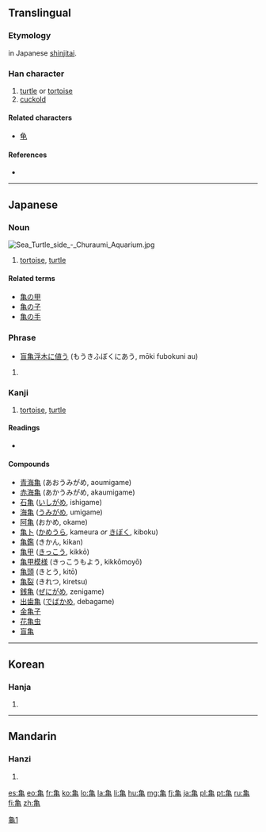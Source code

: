 {{also|龜}}<!-- may be replaced by zh-forms -->
==Translingual==
{{ja-forms|亀|[[龟]]|[[龜]]}}

===Etymology===
{{Han simp|龜}} in Japanese [[shinjitai]].

===Han character===
{{Han char|rn=213|rad=龜|as=00|sn=11|var=2|four=|canj=弓田中山 (NWLU)}}

# [[turtle]] or [[tortoise]]
# [[cuckold]]

====Related characters====
* [[龟]]

====References====
* {{Han ref|kx=0142.281|dkj=00210|hdz=80010.190|uh=4E80|ud=20096}}

[[Category:CJKV characters simplified differently in Japan and China|龜1]]

----

==Japanese==

===Noun===
[[File:Sea Turtle side - Churaumi Aquarium.jpg|thumb]]
{{ja-noun|k|hira=かめ|rom=kame}}

# [[tortoise]], [[turtle]]

====Related terms====
* [[亀の甲]]
* [[亀の子]]
* [[亀の手]]

===Phrase===
* [[盲亀浮木に値う]] (もうきふぼくにあう, mōki fubokuni au)

# {{defn|lang=ja|sort=龜00}}

===Kanji===
{{ja-kanji|grade=n|rs=龜00}}

# [[tortoise]], [[turtle]]

====Readings====
* {{ja-readings|on=[[き]] ([[ki]]), [[きゅう]] ([[kyū]]), [[きん]] ([[kin]])|kun=[[かめ]] ([[kame]])|nanori=[[ひさ]] (hisa), [[ひさし]] (hisashi)}}

====Compounds====
* [[青海亀]] (あおうみがめ, aoumigame)
* [[赤海亀]] (あかうみがめ, akaumigame)
* [[石亀]] ([[いしがめ]], ishigame)
* [[海亀]] ([[うみがめ]], umigame)
* [[阿亀]] (おかめ, okame)
* [[亀卜]] ([[かめうら]], kameura ''or'' [[きぼく]], kiboku)
* [[亀鑑]] (きかん, kikan)
* [[亀甲]] ([[きっこう]], kikkō)
* [[亀甲模様]] (きっこうもよう, kikkōmoyō)
* [[亀頭]] (きとう, kitō)
* [[亀裂]] (きれつ, kiretsu)
* [[銭亀]] ([[ぜにがめ]], zenigame)
* [[出歯亀]] ([[でばかめ]], debagame)
* [[金亀子]]
* [[花亀虫]]
* [[盲亀]]

----

==Korean==

===Hanja===
{{ko-hanja|hangeul=[[귀]], [[균]]|rv=gwi, gyun|mr=kwi, kyun}}

# {{defn|lang=ko|sort=龜00}}

----

==Mandarin==

===Hanzi===
{{cmn-hanzi|pin=[[guī]] ([[gui1]])|wg=kuei<sup>1</sup>}}

# {{defn|lang=cmn|sort=龜00}}

[[es:亀]]
[[eo:亀]]
[[fr:亀]]
[[ko:亀]]
[[lo:亀]]
[[la:亀]]
[[li:亀]]
[[hu:亀]]
[[mg:亀]]
[[fj:亀]]
[[ja:亀]]
[[pl:亀]]
[[pt:亀]]
[[ru:亀]]
[[fi:亀]]
[[zh:亀]]